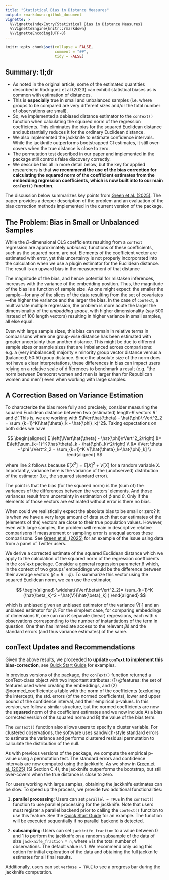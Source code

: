 ```yaml
---
title: "Statistical Bias in Distance Measures"
output: rmarkdown::github_document
vignette: >
  %\VignetteIndexEntry{Statistical Bias in Distance Measures}
  %\VignetteEngine{knitr::rmarkdown}
  %\VignetteEncoding{UTF-8}
---
```


```r
knitr::opts_chunk$set(collapse = FALSE,
                      comment = "##",
                      tidy = FALSE)
```

## Summary: tl;dr

- As noted in the original article, some of the estimated quantities described in Rodriguez et al (2023) can exhibit statistical biases as is common with estimation of distances.
- This is **especially** true in small and unbalanced samples (i.e. where groups to be compared are very different sizes and/or the total number of observations are small).
- So, we implemented a debiased distance estimator to the `conText()` function when calculating the squared norm of the regression coefficients. This eliminates the bias for the squared Euclidean distance and substantially reduces it for the ordinary Euclidean distance.
- We also implemented the jackknife to estimate confidence intervals. While the jackknife outperforms bootstrapped CI estimates, it still over-covers when the true distance is close to zero.
- The permutation test described in our paper and implemented in the package still controls false discovery correctly.
- We describe this all in more detail below, but the key for applied researchers is that **we recommend the use of the bias correction for calculating the squared norm of the coefficient estimates from the embedding regression coefficients, which is now built into to our main `conText()` function**. 

The discussion below summarizes key points from [Green et al. (2025)](https://www.cambridge.org/core/journals/political-analysis/article/measuring-distances-in-high-dimensional-spaces/88126F4A48F121387D249C1856C3665B). The paper provides a deeper description of the problem and an evaluation of the bias correction methods implemented in the current version of the package.

## The Problem: Bias in Small or Unbalanced Samples

While the *D*-dimensional OLS coefficients resulting from a `conText` regression are approximately *unbiased*, functions of these coefficients, such as the squared norm, are not. Elements of the coefficient vector are estimated with error, yet this uncertainty is not properly incorporated into the calculation when we use a plugin estimator for the Euclidean distance. The result is an upward bias in the measurement of that distance

The magnitude of the bias, and hence potential for mistaken inferences, increases with the variance of the embedding position.  Thus, the magnitude of the bias is a function of sample size. As one might expect: the smaller the sample---for any of the slices of the data resulting from the set of covariates---the higher the variance and the larger the bias. In the case of `conText`, a multivariate multiple regression, the problem is more acute the larger the dimensionality of the *embedding space*, with higher dimensionality (say 500 instead of 100 length vectors) resulting in higher variance in small samples, all else equal.

Even with large sample sizes, this bias can remain in relative terms in comparisons where one group-wise distance has been estimated with greater uncertainty than another distance. This might be due to different sample sizes or sample sizes that are imbalanced across comparisons: e.g. a (very imbalanced) majority v minority group vector distance versus a (balanced) 50:50 group distance. Since the absolute size of the norm does not have a clear interpretations, these differences in bias can impact users relying on a relative scale of differences to benchmark a result (e.g. "the norm between Democrat women and men is larger than for Republican women and men") even when working with large samples. 

## A Correction Based on Variance Estimation

To characterize the bias more fully and precisely, consider measuring the squared Euclidean distance between two (estimated) length-$K$ vectors $\hat{\theta} \text{ and } \hat{\phi}$. This is, we are working with  $\lVert\hat{\theta} - \hat{\phi}\rVert^2_2 = \sum_{k=1}^K(\hat{\theta}_k - \hat{\phi}_k)^2$.  Taking expectations on both sides we have

$$
\begin{aligned}
E \left[\lVert\hat{\theta} - \hat{\phi}\rVert^2_2\right] &= E\left[\sum_{k=1}^K(\hat{\theta}_k - \hat{\phi}_k)^2\right] \\
&= \lVert \theta - \phi \rVert^2_2 + \sum_{k=1}^K V[\hat{\theta}_k-\hat{\phi}_k] \\
\end{aligned}
$$

where line 2 follows because $E[X^2] = E[X]^2 + V[X]$ for a random variable $X$. Importantly, variance here is the variance of the (unobserved) distribution of the estimator (i.e., the squared standard error). 

The point is that the bias (for the squared norm) is the (sum of) the variances of the differences between the vectors' elements.  And those variances result from uncertainty in estimation of $\phi$ and $\theta$.  Only if the elements of those vectors are estimated without error is there no bias.  

When could we realistically expect the absolute bias to be small or zero? It is when we have a very large amount of data such that our estimates of the (elements of the) vectors are close to their true population values. However, even with large samples, the problem will remain in descriptive relative comparisons if measurement or sampling error is unequal across these comparisons. See [Green et al. (2025)](https://www.cambridge.org/core/journals/political-analysis/article/measuring-distances-in-high-dimensional-spaces/88126F4A48F121387D249C1856C3665B) for an example of the issue using data from a panel of Twitter users.

We derive a corrected estimate of the squared Euclidean distance which we apply to the calculation of the squared norm of the regression coefficients in the `conText` package. Consider a general regression parameter $\beta$ which, in the context of two groups' embeddings would be the difference between their average vectors ($\beta=\theta - \phi$). To summarize this vector using the squared Euclidean norm, we can use the estimator,

$$
\begin{aligned}
\widehat{\lVert\beta\rVert^2_2}= \sum_{k=1}^K (\hat{\beta_k}^2 - \hat{V}[\hat{\beta}_k] )
\end{aligned}
$$

which is unbiased given an unbiased estimator of the variance $\hat{V}[\cdot]$ and an unbiased estimator for $\beta$. For the simplest case, for comparing embeddings of dimensions $K$, one can run $K$ separate (linear) regressions, each with $n$ observations corresponding to the number of instantiations of the term in question. One then has immediate access to the relevant $\hat{\beta}$s and the standard errors (and thus variance estimates) of the same.


## conText Updates and Recommendations

Given the above results, we proceeded to **update `conText` to implement this bias-correction**, see [Quick Start Guide](https://github.com/prodriguezsosa/conText/blob/master/vignettes/quickstart.md) for examples. 

In previous versions of the package, the `conText()` function returned a conText-class object with two important attributes: (1) @features: the set of features used when creating the embeddings, and (2) @normed_coefficients: a table with the norm of the coefficients (excluding the intercept), the std. errors (of the normed coefficients), lower and upper bound of the confidence interval, and their empirical p-values. In this version, we follow a similar structure, but the normed coefficients are now the **squared** norm of the coefficient estimates and we now include A) a bias corrected version of the squared norm and B) the value of the bias term. 

The `conText()` function also allows users to specify a cluster variable. For clustered observations, the software uses sandwich-style standard errors to estimate the variance and performs clustered residual permutation to calculate the distribution of the null.

As with previous versions of the package, we compute the empirical p-value using a permutation test. The standard errors and confidence intervals are now computed using the jackknife. As we show in [Green et al. (2025)](https://www.cambridge.org/core/journals/political-analysis/article/measuring-distances-in-high-dimensional-spaces/88126F4A48F121387D249C1856C3665B) (SI Section C.4), the jackknife outperforms the bootstrap, but still over-covers when the true distance is close to zero. 

For users working with large samples, obtaining the jackknife estimates can be slow. To speed up the process, we provide two additional functionalities:

1. **parallel processing**: Users can set `parallel = TRUE` in the `conText()` function to use parallel processing for the jackknife. Note that users must register a parallel backend prior to calling the `conText()` function to use this feature. See the [Quick Start Guide](https://github.com/prodriguezsosa/conText/blob/master/vignettes/quickstart.md) for an example. The function will be executed sequentially if no parallel backend is detected.

2. **subsampling**: Users can set `jackknife_fraction` to a value between 0 and 1 to perform the jackknife on a random subsample of the data of size `jackknife_fraction * n`, where `n` is the total number of observations. The default value is 1. We recommend only using this option for initial exploration of the data and obtaining the full jackknife estimates for all final results. 

Additionally, users can set `verbose = TRUE` to see a progress bar during the jackknife computation. 


